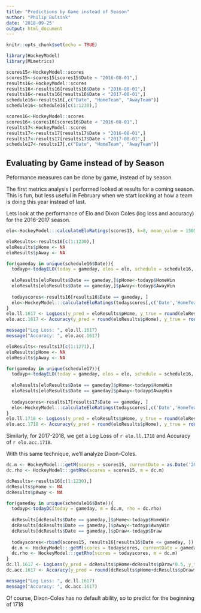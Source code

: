 ```yaml
---
title: "Predictions by Game instead of Season"
author: "Philip Bulsink"
date: '2018-09-25'
output: html_document
---
```


```r
knitr::opts_chunk$set(echo = TRUE)

library(HockeyModel)
library(MLmetrics)

scores15<-HockeyModel::scores
scores15<-scores15[scores15$Date < "2016-08-01",]
results16<-HockeyModel::scores
results16<-results16[results16$Date > "2016-08-01",]
results16<-results16[results16$Date < "2017-08-01",]
schedule16<-results16[,c("Date", "HomeTeam", "AwayTeam")]
schedule16<-schedule16[c(1:1230),]

scores16<-HockeyModel::scores
scores16<-scores16[scores16$Date < "2016-08-01",]
results17<-HockeyModel::scores
results17<-results17[results17$Date > "2016-08-01",]
results17<-results17[results17$Date < "2017-08-01",]
schedule17<-results17[,c("Date", "HomeTeam", "AwayTeam")]
```

## Evaluating by Game instead of by Season

Peformance measures can be done by game, instead of by season. 

The first metrics analysis I performed looked at results for a coming season. This is fun, but less useful in February when we start looking at how a team is doing this year instead of last. 

Lets look at the performance of Elo and Dixon Coles (log loss and accuracy) for the 2016-2017 season.

```r
elo<-HockeyModel:::calculateEloRatings(scores15, k=8, mean_value = 1505, new_teams = 1300, regress_strength = 3, home_adv = 35)

eloResults<-results16[c(1:1230),]
eloResults$pHome <- NA
eloResults$pAway <- NA

for(gameday in unique(schedule16$Date)){
  todayp<-todayELO(today = gameday, elos = elo, schedule = schedule16, pDraw = 0)
  
  eloResults[eloResults$Date == gameday,]$pHome<-todayp$HomeWin
  eloResults[eloResults$Date == gameday,]$pAway<-todayp$AwayWin
  
  todayscores<-results16[results16$Date == gameday, ]
  elo<-HockeyModel:::calculateEloRatings(todayscores[,c('Date','HomeTeam','AwayTeam','HomeGoals','AwayGoals', 'Result')], ratings_history = elo, k=8, mean_value = 1505, new_teams = 1300, regress_strength = 3, home_adv = 35)
}
elo.ll.1617 <- LogLoss(y_pred = eloResults$pHome, y_true = round(eloResults$Result))
elo.acc.1617 <- Accuracy(y_pred = round(eloResults$pHome), y_true = round(eloResults$Result))

message("Log Loss: ", elo.ll.1617)
message("Accuracy: ", elo.acc.1617)
```

```r
eloResults<-results17[c(1:1271),]
eloResults$pHome <- NA
eloResults$pAway <- NA

for(gameday in unique(schedule17)){
  todayp<-todayELO(today = gameday, elos = elo, schedule = schedule16, pDraw = 0)
  
  eloResults[eloResults$Date == gameday]$pHome<-todayp$HomeWin
  eloResults[eloResults$Date == gameday]$pAway<-todayp$AwayWin
  
  todayscores<-results17[results17$Date == gameday, ]
  elo<-HockeyModel:::calculateEloRatings(todayscores[,c('Date','HomeTeam','AwayTeam','HomeGoals','AwayGoals', 'Result')], ratings_history = elo, k=8, mean_value = 1505, new_teams = 1300, regress_strength = 3, home_adv = 35)
}
elo.ll.1718 <- LogLoss(y_pred = eloResults$pHome, y_true = round(eloResults$Result))
elo.acc.1718 <- Accuracy(y_pred = round(eloResults$pHome), y_true = round(eloResults$Result))
```
Similarly, for 2017-2018, we get a Log Loss of `r elo.ll.1718` and Accuracy of `r elo.acc.1718`.

With this same technique, we'll analyze Dixon-Coles.
```r
dc.m <- HockeyModel:::getM(scores = scores15, currentDate = as.Date('2016-10-02'))
dc.rho <- HockeyModel:::getRho(scores = scores15, m = dc.m)

dcResults<-results16[c(1:1230),]
dcResults$pHome <- NA
dcResults$pAway <- NA

for(gameday in unique(schedule16$Date)){
  todayp<-todayDC(today = gameday, m = dc.m, rho = dc.rho)
  
  dcResults[dcResults$Date == gameday,]$pHome<-todayp$HomeWin
  dcResults[dcResults$Date == gameday,]$pAway<-todayp$AwayWin
  dcResults[dcResults$Date == gameday,]$pDraw<-todayp$Draw
  
  todayscores<-rbind(scores15, results16[results16$Date <= gameday, ])
  dc.m <- HockeyModel:::getM(scores = todayscores, currentDate = gameday)
  dc.rho <- HockeyModel:::getRho(scores = todayscores, m = dc.m)
}
dc.ll.1617 <- LogLoss(y_pred = dcResults$pHome+dcResults$pDraw*0.5, y_true = round(dcResults$Result))
dc.acc.1617 <- Accuracy(y_pred = round(dcResults$pHome+dcResults$pDraw*0.5), y_true = round(dcResults$Result))

message("Log Loss: ", dc.ll.1617)
message("Accuracy: ", dc.acc.1617)
```

Of course, Dixon-Coles has no default ability, so to predict for the beginning of 1718

